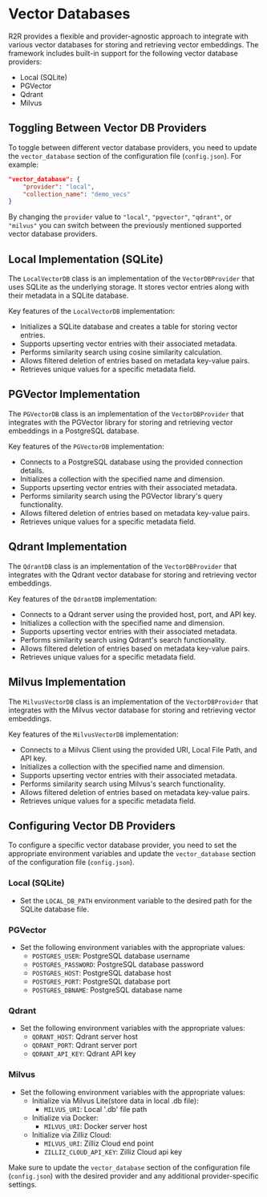 # Vector Databases

R2R provides a flexible and provider-agnostic approach to integrate with various vector databases for storing and retrieving vector embeddings. The framework includes built-in support for the following vector database providers:

- Local (SQLite)
- PGVector
- Qdrant
- Milvus

## Toggling Between Vector DB Providers

To toggle between different vector database providers, you need to update the `vector_database` section of the configuration file (`config.json`). For example:

```json
"vector_database": {
    "provider": "local",
    "collection_name": "demo_vecs"
}
```

By changing the `provider` value to `"local"`, `"pgvector"`, `"qdrant"`, or `"milvus"` you can switch between the previously mentioned supported vector database providers.


## Local Implementation (SQLite)

The `LocalVectorDB` class is an implementation of the `VectorDBProvider` that uses SQLite as the underlying storage. It stores vector entries along with their metadata in a SQLite database.

Key features of the `LocalVectorDB` implementation:

- Initializes a SQLite database and creates a table for storing vector entries.
- Supports upserting vector entries with their associated metadata.
- Performs similarity search using cosine similarity calculation.
- Allows filtered deletion of entries based on metadata key-value pairs.
- Retrieves unique values for a specific metadata field.

## PGVector Implementation

The `PGVectorDB` class is an implementation of the `VectorDBProvider` that integrates with the PGVector library for storing and retrieving vector embeddings in a PostgreSQL database.

Key features of the `PGVectorDB` implementation:

- Connects to a PostgreSQL database using the provided connection details.
- Initializes a collection with the specified name and dimension.
- Supports upserting vector entries with their associated metadata.
- Performs similarity search using the PGVector library's query functionality.
- Allows filtered deletion of entries based on metadata key-value pairs.
- Retrieves unique values for a specific metadata field.

## Qdrant Implementation

The `QdrantDB` class is an implementation of the `VectorDBProvider` that integrates with the Qdrant vector database for storing and retrieving vector embeddings.

Key features of the `QdrantDB` implementation:

- Connects to a Qdrant server using the provided host, port, and API key.
- Initializes a collection with the specified name and dimension.
- Supports upserting vector entries with their associated metadata.
- Performs similarity search using Qdrant's search functionality.
- Allows filtered deletion of entries based on metadata key-value pairs.
- Retrieves unique values for a specific metadata field.

## Milvus Implementation

The `MilvusVectorDB` class is an implementation of the `VectorDBProvider` that integrates with the Milvus vector database for storing and retrieving vector embeddings.

Key features of the `MilvusVectorDB` implementation:

- Connects to a Milvus Client using the provided URI, Local File Path, and API key.
- Initializes a collection with the specified name and dimension.
- Supports upserting vector entries with their associated metadata.
- Performs similarity search using Milvus's search functionality.
- Allows filtered deletion of entries based on metadata key-value pairs.
- Retrieves unique values for a specific metadata field.

## Configuring Vector DB Providers

To configure a specific vector database provider, you need to set the appropriate environment variables and update the `vector_database` section of the configuration file (`config.json`).

### Local (SQLite)

- Set the `LOCAL_DB_PATH` environment variable to the desired path for the SQLite database file.

### PGVector

- Set the following environment variables with the appropriate values:
  - `POSTGRES_USER`: PostgreSQL database username
  - `POSTGRES_PASSWORD`: PostgreSQL database password
  - `POSTGRES_HOST`: PostgreSQL database host
  - `POSTGRES_PORT`: PostgreSQL database port
  - `POSTGRES_DBNAME`: PostgreSQL database name

### Qdrant

- Set the following environment variables with the appropriate values:
  - `QDRANT_HOST`: Qdrant server host
  - `QDRANT_PORT`: Qdrant server port
  - `QDRANT_API_KEY`: Qdrant API key

 ### Milvus

- Set the following environment variables with the appropriate values:
  - Initialize via Milvus Lite(store data in local .db file):
      - `MILVUS_URI`: Local '.db' file path
  - Initialize via Docker:
      - `MILVUS_URI`: Docker server host
  - Initialize via Zilliz Cloud:
      - `MILVUS_URI`: Zilliz Cloud end point
      - `ZILLIZ_CLOUD_API_KEY`: Zilliz Cloud api key

Make sure to update the `vector_database` section of the configuration file (`config.json`) with the desired provider and any additional provider-specific settings.
